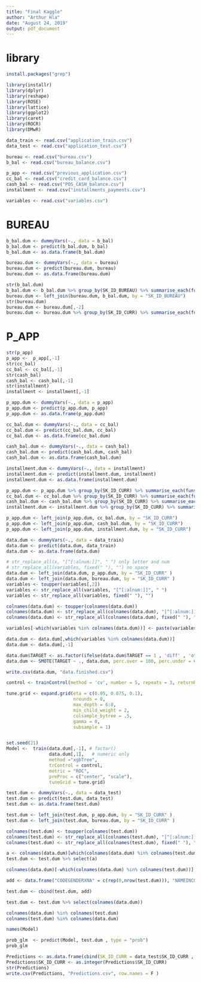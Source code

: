 ---
title: "Final Kaggle"
author: "Arthur Hla"
date: "August 24, 2019"
output: pdf_document
---

# library
```{r}
install.packages("grep")

library(installr)
library(dplyr)
library(reshape)
library(ROSE)
library(lattice)
library(ggplot2)
library(caret)
library(ROCR)
library(DMwR)
```

```{r}
data_train <- read.csv("application_train.csv")
data_test <- read.csv("application_test.csv")

bureau <- read.csv("bureau.csv")
b_bal <- read.csv("bureau_balance.csv")

p_app <- read.csv("previous_application.csv")
cc_bal <- read.csv("credit_card_balance.csv")
cash_bal <- read.csv("POS_CASH_balance.csv")
installment <- read.csv("installments_payments.csv")

variables <- read.csv("variables.csv")
```

# BUREAU
```{r}
b_bal.dum <- dummyVars(~., data = b_bal)
b_bal.dum <- predict(b_bal.dum, b_bal)
b_bal.dum <- as.data.frame(b_bal.dum)

bureau.dum <- dummyVars(~., data = bureau)
bureau.dum <- predict(bureau.dum, bureau)
bureau.dum <- as.data.frame(bureau.dum)
```

```{r}
str(b_bal.dum)
b_bal.dum <- b_bal.dum %>% group_by(SK_ID_BUREAU) %>% summarise_each(funs(mean(.,na.rm=T)))
bureau.dum <- left_join(bureau.dum, b_bal.dum, by = "SK_ID_BUREAU")
str(bureau.dum)
bureau.dum <- bureau.dum[,-2]
bureau.dum <- bureau.dum %>% group_by(SK_ID_CURR) %>% summarise_each(funs(mean(.,na.rm=T)))

```


# P_APP
```{r}
str(p_app)
p_app <-  p_app[,-1]
str(cc_bal)
cc_bal <- cc_bal[,-1]
str(cash_bal)
cash_bal <- cash_bal[,-1]
str(installment)
installment <- installment[,-1]
```

```{r}
p_app.dum <- dummyVars(~., data = p_app)
p_app.dum <- predict(p_app.dum, p_app)
p_app.dum <- as.data.frame(p_app.dum)

cc_bal.dum <- dummyVars(~., data = cc_bal)
cc_bal.dum <- predict(cc_bal.dum, cc_bal)
cc_bal.dum <- as.data.frame(cc_bal.dum)

cash_bal.dum <- dummyVars(~., data = cash_bal)
cash_bal.dum <- predict(cash_bal.dum, cash_bal)
cash_bal.dum <- as.data.frame(cash_bal.dum)

installment.dum <- dummyVars(~., data = installment)
installment.dum <- predict(installment.dum, installment)
installment.dum <- as.data.frame(installment.dum)
```

```{r}
p_app.dum <- p_app.dum %>% group_by(SK_ID_CURR) %>% summarise_each(funs(mean(.,na.rm=T)))
cc_bal.dum <- cc_bal.dum %>% group_by(SK_ID_CURR) %>% summarise_each(funs(mean(.,na.rm=T)))
cash_bal.dum <- cash_bal.dum %>% group_by(SK_ID_CURR) %>% summarise_each(funs(mean(.,na.rm=T)))
installment.dum <- installment.dum %>% group_by(SK_ID_CURR) %>% summarise_each(funs(mean(.,na.rm=T)))

p_app.dum <- left_join(p_app.dum, cc_bal.dum, by = "SK_ID_CURR")
p_app.dum <- left_join(p_app.dum, cash_bal.dum, by = "SK_ID_CURR")
p_app.dum <- left_join(p_app.dum, installment.dum, by = "SK_ID_CURR")
```

```{r}
data.dum <- dummyVars(~., data = data_train)
data.dum <- predict(data.dum, data_train)
data.dum <- as.data.frame(data.dum)
```

```{r}
# str_replace_all(x, "[^[:alnum:]]", " ") only letter and num
# str_replace_all(variables, fixed(" "), "") no space
data.dum <- left_join(data.dum, p_app.dum, by = "SK_ID_CURR" )
data.dum <- left_join(data.dum, bureau.dum, by = "SK_ID_CURR" )
variables <- toupper(variables[,2])
variables <- str_replace_all(variables, "[^[:alnum:]]", " ")
variables <- str_replace_all(variables, fixed(" "), "")

colnames(data.dum) <- toupper(colnames(data.dum))
colnames(data.dum) <- str_replace_all(colnames(data.dum), "[^[:alnum:]]", " ")
colnames(data.dum) <- str_replace_all(colnames(data.dum), fixed(" "), "")

variables[-which(variables %in% colnames(data.dum))] <- paste(variables[-which(variables %in% colnames(data.dum))],"X",sep = "")

data.dum <- data.dum[,which(variables %in% colnames(data.dum))]
data.dum <- data.dum[,-1]
```

```{r}
data.dum$TARGET <- as.factor(ifelse(data.dum$TARGET == 1 , 'diff' , 'other'))
data.dum <- SMOTE(TARGET ~ ., data.dum, perc.over = 100, perc.under = 600)

write.csv(data.dum, "data.finished.csv")

control <- trainControl(method = 'cv', number = 5, repeats = 3, returnResamp = 'none', summaryFunction = twoClassSummary, classProbs = TRUE)

tune.grid <- expand.grid(eta = c(0.05, 0.075, 0.1),
                         nrounds = 0,
                         max_depth = 6:8,
                         min_child_weight = 2,
                         colsample_bytree = .5,
                         gamma = 0,
                         subsample = 1)


set.seed(21)
Model <-  train(data.dum[,-1], # factor()
                data.dum[,1],   # numeric only
                method ="xgbTree",
                trControl = control,
                metric = "ROC",
                preProc = c("center", "scale"),
                tuneGrid = tune.grid)

```

```{r}
test.dum <- dummyVars(~., data = data_test)
test.dum <- predict(test.dum, data_test)
test.dum <- as.data.frame(test.dum)
```

```{r}
test.dum <- left_join(test.dum, p_app.dum, by = "SK_ID_CURR" )
test.dum <- left_join(test.dum, bureau.dum, by = "SK_ID_CURR" )

colnames(test.dum) <- toupper(colnames(test.dum))
colnames(test.dum) <- str_replace_all(colnames(test.dum), "[^[:alnum:]]", " ")
colnames(test.dum) <- str_replace_all(colnames(test.dum), fixed(" "), "")

a <- colnames(data.dum)[which(colnames(data.dum) %in% colnames(test.dum))]
test.dum <- test.dum %>% select(a)

colnames(data.dum)[-which(colnames(data.dum) %in% colnames(test.dum))]

add <- data.frame("CODEGENDERXNA" = c(rep(0,nrow(test.dum))), "NAMEINCOMETYPEMATERNITYLEAVE" = c(rep(0,nrow(test.dum))), "NAMEFAMILYSTATUSUNKNOWN" = c(rep(0,nrow(test.dum))), "TARGET" = c(rep(0,nrow(test.dum))) )

test.dum <- cbind(test.dum, add)

test.dum <- test.dum %>% select(colnames(data.dum))
```

```{r}
colnames(data.dum) %in% colnames(test.dum)
colnames(test.dum) %in% colnames(data.dum)

names(Model)

prob_glm  <- predict(Model, test.dum , type = "prob")
prob_glm

Predictions <- as.data.frame(cbind(SK_ID_CURR = data_test$SK_ID_CURR , TARGET = prob_glm[,2]))
Predictions$SK_ID_CURR <- as.integer(Predictions$SK_ID_CURR)
str(Predictions)
write.csv(Predictions, "Predictions.csv", row.names = F )
```

